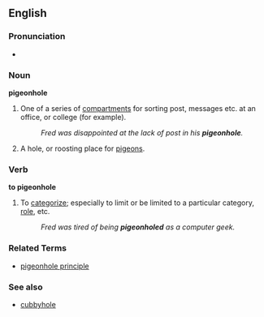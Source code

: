 ==English==
{{wikipedia}}
===Pronunciation===
*{{audio|en-us-pigeonhole.ogg|Audio (US)}}

===Noun===
'''pigeonhole'''
#One of a series of [[compartment]]s for sorting post, messages etc. at an office, or college (for example).
#:''Fred was disappointed at the lack of post in his '''pigeonhole'''.''
#A hole, or roosting place for [[pigeon]]s.


===Verb===
'''to pigeonhole'''
#To [[categorize]]; especially to limit or be limited to a particular category, [[role]], etc.
#:''Fred was tired of being '''pigeonholed''' as a computer geek.''

===Related Terms===
*[[pigeonhole principle]]

===See also===
*[[cubbyhole]]